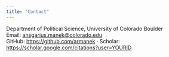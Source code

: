 ```yaml
---
title: "Contact"
---
```


Department of Political Science, University of Colorado Boulder  
Email: <ansgarius.manek@colorado.edu>  
GitHub: <https://github.com/armanek> · 
Scholar: <https://scholar.google.com/citations?user=YOURID>
